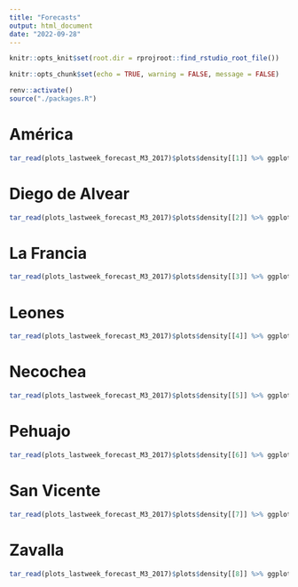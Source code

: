 ```yaml
---
title: "Forecasts"
output: html_document
date: "2022-09-28"
---
```


```r

knitr::opts_knit$set(root.dir = rprojroot::find_rstudio_root_file())

knitr::opts_chunk$set(echo = TRUE, warning = FALSE, message = FALSE)
```


```r
renv::activate()
source("./packages.R")


```

# América

```r


tar_read(plots_lastweek_forecast_M3_2017)$plots$density[[1]] %>% ggplotly
```

# Diego de Alvear

```r

tar_read(plots_lastweek_forecast_M3_2017)$plots$density[[2]] %>% ggplotly
```

# La Francia

```r

tar_read(plots_lastweek_forecast_M3_2017)$plots$density[[3]] %>% ggplotly
```

# Leones

```r

tar_read(plots_lastweek_forecast_M3_2017)$plots$density[[4]] %>% ggplotly
```

# Necochea

```r

tar_read(plots_lastweek_forecast_M3_2017)$plots$density[[5]] %>% ggplotly
```

# Pehuajo

```r

tar_read(plots_lastweek_forecast_M3_2017)$plots$density[[6]] %>% ggplotly
```

# San Vicente

```r

tar_read(plots_lastweek_forecast_M3_2017)$plots$density[[7]] %>% ggplotly
```

# Zavalla

```r

tar_read(plots_lastweek_forecast_M3_2017)$plots$density[[8]] %>% ggplotly
```
